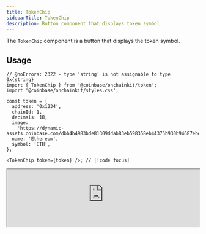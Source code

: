 ```yaml
---
title: TokenChip
sidebarTitle: TokenChip
description: Button component that displays token symbol
---
```


The `TokenChip` component is a button that displays the token symbol.

## Usage

```tsx
// @noErrors: 2322 - type 'string' is not assignable to type 0x{string}
import { TokenChip } from '@coinbase/onchainkit/token';
import '@coinbase/onchainkit/styles.css';

const token = {
  address: '0x1234',
  chainId: 1,
  decimals: 18,
  image:
    'https://dynamic-assets.coinbase.com/dbb4b4983bde81309ddab83eb598358eb44375b930b94687ebe38bc22e52c3b2125258ffb8477a5ef22e33d6bd72e32a506c391caa13af64c00e46613c3e5806/asset_icons/4113b082d21cc5fab17fc8f2d19fb996165bcce635e6900f7fc2d57c4ef33ae9.png',
  name: 'Ethereum',
  symbol: 'ETH',
};

<TokenChip token={token} />; // [!code focus]
```

<iframe
  src="https://684b5e62b1ff46bc5bf83966-aijszlfakk.chromatic.com/iframe.html?args=&id=onchainkit-token-chip--default&viewMode=story&dark=true&hero=true"
  width="100%"
  height="auto"
/>

## Props

### TokenChipProps

```ts
type TokenChipProps = {
  token: Token; // Rendered token
  onClick?: (token: Token) => void;
  className?: string;
  isPressable?: boolean;
};
```
